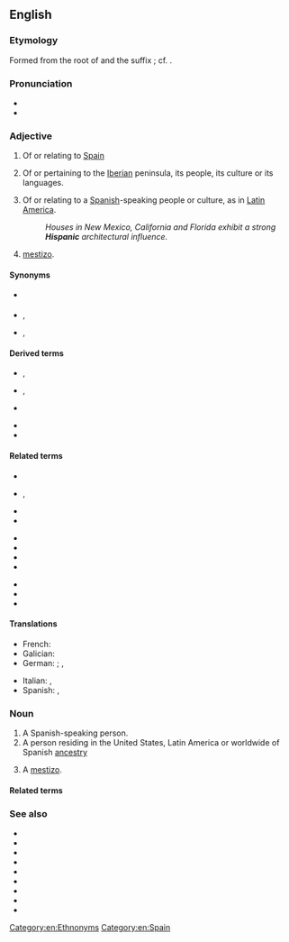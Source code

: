 {{also|hispanic}}
==English==

===Etymology===
Formed from the root of {{der|en|la|Hispania||Spain}} and the suffix {{m|en|-ic}}; cf. {{m|la|hispanicus}}.

===Pronunciation===
* {{IPA|en|/hɪˈspænɪk/}}
* {{rhymes|en|ænɪk}}

===Adjective===
{{en-adj}}

# Of or relating to [[Spain]]
# {{lb|en|historical}} Of or pertaining to the [[Iberia]]n peninsula, its people, its culture or its languages.
# {{lb|en|colloquial}} Of or relating to a [[Spanish]]-speaking people or culture, as in [[Latin America]].
#: ''Houses in New Mexico, California and Florida exhibit a strong '''Hispanic''' architectural influence.''
# {{lb|en|colloquial}} [[mestizo]].

====Synonyms====
* {{sense|of Spain}} {{l|en|Spanish}}
* {{sense|of Spanish-speaking people}} {{l|en|Latin}}, {{l|en|Latino}}
* {{sense|of Iberia}} {{l|en|Iberian}}, {{l|en|Hispanian}}

====Derived terms====
{{der-top}}
* {{l|en|Hispanicisation}}, {{l|en|Hispanicization}}
* {{l|en|Hispanicise}}, {{l|en|Hispanicize}}
* {{l|en|Hispanicism}}
{{der-mid}}
* {{l|en|Hispanicity}}
* {{l|en|Hispanic panic}}
{{der-bottom}}

====Related terms====
{{rel-top3}}
* {{l|en|Hispanist}}
* {{l|en|Hispano-}}, {{l|en|hispano-}}
* {{l|en|Hispanophile}}
* {{l|en|Hispanophilia}}
{{rel-mid3}}
* {{l|en|Hispanophilic}}
* {{l|en|Hispanophobe}}
* {{l|en|Hispanophobia}}
* {{l|en|Hispanophobic}}
{{rel-mid3}}
* {{l|en|Hispanophone}}
* {{l|en|Hispanophone Caribbean}}
* {{l|en|Hispanophonia}}
{{rel-bottom}}

====Translations====
{{trans-top}}
* French: {{t+|fr|hispanique}}
* Galician: {{t|gl|hispano|m}}
* German: {{qualifier|of Spain}} {{t+|de|spanisch}}; {{qualifier|of Central and South America}} {{t+|de|lateinamerikanisch}}, {{t|de|hispanoamerikanisch}}
{{trans-mid}}
* Italian: {{t|it|ispanico|m}}, {{t|it|ispanica|f}}
* Spanish: {{t+|es|hispánico|m}}, {{t+|es|hispánica|f}}
{{trans-bottom}}

===Noun===
{{en-noun}}

# A Spanish-speaking person.
# A person residing in the United States, Latin America or worldwide of Spanish [[ancestry]]
# {{lb|en|colloquial}} A [[mestizo]].

====Related terms====
{{rel3|en
|Hispano
|spaniel
|Spanish}}

===See also===
* {{l|en|Iberian}}
* {{l|en|Ibero-}}
* {{l|en|Ibero-America}}
* {{l|en|Ibero-American}}
* {{l|en|Ibero-Romance}}
* {{l|en|Latin}}
* {{l|en|Latina}}
* {{l|en|Latin American}}
* {{l|en|Latino}}

[[Category:en:Ethnonyms]]
[[Category:en:Spain]]